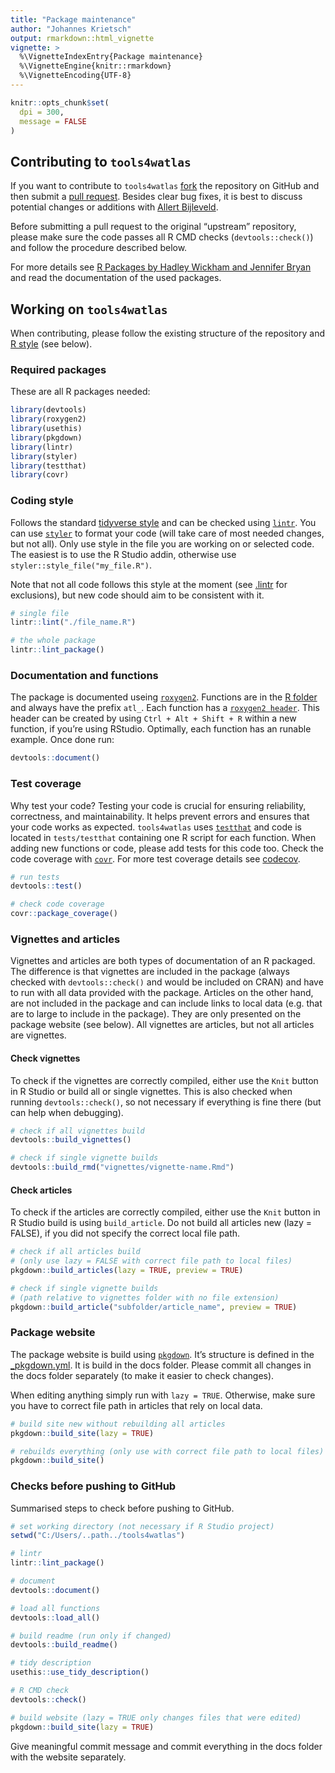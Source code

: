 ```yaml
---
title: "Package maintenance"
author: "Johannes Krietsch"
output: rmarkdown::html_vignette
vignette: >
  %\VignetteIndexEntry{Package maintenance}
  %\VignetteEngine{knitr::rmarkdown}
  %\VignetteEncoding{UTF-8}
---
```


```r
knitr::opts_chunk$set(
  dpi = 300,
  message = FALSE
)
```

## Contributing to `tools4watlas`

If you want to contribute to `tools4watlas` [fork](https://docs.github.com/en/pull-requests/collaborating-with-pull-requests/working-with-forks/fork-a-repo) the repository on GitHub and then submit a [pull request](https://docs.github.com/en/pull-requests/collaborating-with-pull-requests/proposing-changes-to-your-work-with-pull-requests/about-pull-requests). Besides clear bug fixes, it is best to discuss potential changes or additions with [Allert Bijleveld](mailto:allert.bijleveld@nioz.nl). 

Before submitting a pull request to the original “upstream” repository, please make sure the code passes all R CMD checks (`devtools::check()`) and follow the procedure described below.

For more details see [R Packages by Hadley Wickham and Jennifer Bryan](https://r-pkgs.org/) and read the documentation of the used packages. 

## Working on `tools4watlas`

When contributing, please follow the existing structure of the repository and [R style](http://adv-r.had.co.nz/Style.html) (see below). 

### Required packages

These are all R packages needed:
 
```r
library(devtools)
library(roxygen2)
library(usethis)
library(pkgdown)
library(lintr)
library(styler)
library(testthat)
library(covr)
```

### Coding style

Follows the standard [tidyverse style](https://style.tidyverse.org/) and can be checked using [`lintr`](https://lintr.r-lib.org/). You can use [`styler`](https://styler.r-lib.org/) to format your code (will take care of most needed changes, but not all). Only use style in the file you are working on or selected code. The easiest is to use the R Studio addin, otherwise use `styler::style_file("my_file.R")`.

Note that not all code follows this style at the moment (see [.lintr](https://github.com/allertbijleveld/tools4watlas/blob/master/.lintr) for exclusions), but new code should aim to be consistent with it. 

```r
# single file
lintr::lint("./file_name.R")

# the whole package
lintr::lint_package()
```

### Documentation and functions

The package is documented useing [`roxygen2`](https://roxygen2.r-lib.org/). Functions are in the [R folder](https://github.com/allertbijleveld/tools4watlas/tree/master/R) and always have the prefix `atl_`. Each function has a [`roxygen2 header`](https://roxygen2.r-lib.org/articles/rd.html). This header can be created by using `Ctrl + Alt + Shift + R` within a new function, if you’re using RStudio. Optimally, each function has an runable example. Once done run:

```r
devtools::document()
```

### Test coverage

Why test your code? Testing your code is crucial for ensuring reliability, correctness, and maintainability. It helps prevent errors and ensures that your code works as expected. `tools4watlas` uses [`testthat`](https://testthat.r-lib.org/) and code is located in `tests/testthat` containing one R script for each function. When adding new functions or code, please add tests for this code too. Check the code coverage with [`covr`](https://covr.r-lib.org/). For more test coverage details see [codecov](https://app.codecov.io/gh/allertbijleveld/tools4watlas).

```r
# run tests
devtools::test()

# check code coverage
covr::package_coverage()
```

### Vignettes and articles

Vignettes and articles are both types of documentation of an R packaged. The difference is that vignettes are included in the package (always checked with `devtools::check()` and would be included on CRAN) and have to run with all data provided with the package. Articles on the other hand, are not included in the package and can include links to local data (e.g. that are to large to include in the package). They are only presented on the package website (see below). All vignettes are articles, but not all articles are vignettes.

#### Check vignettes

To check if the vignettes are correctly compiled, either use the `Knit` button in R Studio or build all or single vignettes. This is also checked when running `devtools::check()`, so not necessary if everything is fine there (but can help when debugging). 

```r
# check if all vignettes build
devtools::build_vignettes()

# check if single vignette builds
devtools::build_rmd("vignettes/vignette-name.Rmd")
```

#### Check articles

To check if the articles are correctly compiled, either use the `Knit` button in R Studio build is using `build_article`. Do not build all articles new (lazy = FALSE), if you did not specify the correct local file path. 

```r
# check if all articles build
# (only use lazy = FALSE with correct file path to local files)
pkgdown::build_articles(lazy = TRUE, preview = TRUE)

# check if single vignette builds
# (path relative to vignettes folder with no file extension)
pkgdown::build_article("subfolder/article_name", preview = TRUE)
```

### Package website

The package website is build using [`pkgdown`](https://pkgdown.r-lib.org/). It's structure is defined in the [_pkgdown.yml](https://github.com/allertbijleveld/tools4watlas/blob/master/_pkgdown.yml). It is build in the docs folder. Please commit all changes in the docs folder separately (to make it easier to check changes).

When editing anything simply run with `lazy = TRUE`. Otherwise, make sure you have to correct file path in articles that rely on local data. 

```r
# build site new without rebuilding all articles
pkgdown::build_site(lazy = TRUE)

# rebuilds everything (only use with correct file path to local files)
pkgdown::build_site()

```

### Checks before pushing to GitHub

Summarised steps to check before pushing to GitHub.

```r
# set working directory (not necessary if R Studio project)
setwd("C:/Users/..path../tools4watlas")

# lintr
lintr::lint_package()

# document
devtools::document()

# load all functions
devtools::load_all()

# build readme (run only if changed)
devtools::build_readme()

# tidy description
usethis::use_tidy_description()

# R CMD check
devtools::check()

# build website (lazy = TRUE only changes files that were edited)
pkgdown::build_site(lazy = TRUE)
```

Give meaningful commit message and commit everything in the docs folder with the website separately.
